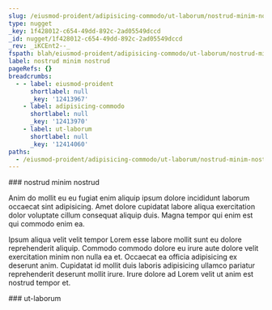 ```yaml
---
slug: /eiusmod-proident/adipisicing-commodo/ut-laborum/nostrud-minim-nostrud
type: nugget
_key: 1f428012-c654-49dd-892c-2ad05549dccd
_id: nugget/1f428012-c654-49dd-892c-2ad05549dccd
_rev: _iKCEnt2--_
fspath: blah/eiusmod-proident/adipisicing-commodo/ut-laborum/nostrud-minim-nostrud.md
label: nostrud minim nostrud
pageRefs: {}
breadcrumbs:
  - - label: eiusmod-proident
      shortlabel: null
      _key: '12413967'
    - label: adipisicing-commodo
      shortlabel: null
      _key: '12413970'
    - label: ut-laborum
      shortlabel: null
      _key: '12414060'
paths:
  - /eiusmod-proident/adipisicing-commodo/ut-laborum/nostrud-minim-nostrud
---
```


<NuggetArea>
<Nugget slug="/eiusmod-proident/adipisicing-commodo/ut-laborum/nostrud-minim-nostrud" type="nugget" _key="1f428012-c654-49dd-892c-2ad05549dccd" _id="nugget/1f428012-c654-49dd-892c-2ad05549dccd" _rev="_iKCEnt2--_" fspath="blah/eiusmod-proident/adipisicing-commodo/ut-laborum/nostrud-minim-nostrud.md" label="nostrud minim nostrud" paths="/eiusmod-proident/adipisicing-commodo/ut-laborum/nostrud-minim-nostrud">
<NuggetBody>
### nostrud minim nostrud

Anim do mollit eu eu fugiat enim aliquip ipsum dolore incididunt laborum occaecat sint adipisicing. Amet dolore cupidatat labore aliqua exercitation dolor voluptate cillum consequat aliquip duis. Magna tempor qui enim est qui commodo enim ea.

Ipsum aliqua velit velit tempor Lorem esse labore mollit sunt eu dolore reprehenderit aliquip. Commodo commodo dolore eu irure aute dolore velit exercitation minim non nulla ea et. Occaecat ea officia adipisicing ex deserunt anim. Cupidatat id mollit duis laboris adipisicing ullamco pariatur reprehenderit deserunt mollit irure. Irure dolore ad Lorem velit ut anim est nostrud tempor et.

</NuggetBody>
<Breadcrumbs>
<Crumbs>
<Crumb _key="12413967" label="eiusmod-proident" /><Crumb _key="12413970" label="adipisicing-commodo" /><Crumb _key="12414060" label="ut-laborum" />
</Crumbs>
</Breadcrumbs>
</Nugget>

<NuggetsInbound>
</NuggetsInbound>
<NuggetsOutbound>
</NuggetsOutbound>
</NuggetArea>
<PassagesInbound>
<Passage direction="inbound" type="passage" _key="12414060" _id="passage/12414060" _rev="_iKCEnty---" label="ut-laborum" passage="ut-laborum" fspath="blah/eiusmod-proident/adipisicing-commodo/ut-laborum" paths="/eiusmod-proident/adipisicing-commodo/ut-laborum" slug="/eiusmod-proident/adipisicing-commodo/ut-laborum">
<NuggetBody>
### ut-laborum

</NuggetBody>
<Breadcrumbs>
<Crumbs>
<Crumb _key="12413967" label="eiusmod-proident" /><Crumb _key="12413970" label="adipisicing-commodo" />
</Crumbs>
</Breadcrumbs>
</Passage>

</PassagesInbound>
<PassagesOutbound>
</PassagesOutbound>